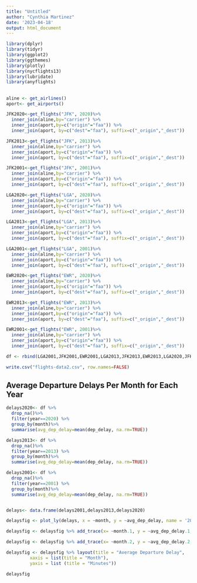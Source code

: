 ```yaml
---
title: "Untitled"
author: "Cynthia Martinez"
date: '2023-04-18'
output: html_document
---
```


```r
library(dplyr)
library(tidyr)
library(ggplot2)
library(ggthemes)
library(plotly)
library(nycflights13)
library(lubridate)
library(anyflights)
```

## 

```r
aline <- get_airlines()
aport<- get_airports()

JFK2020<-get_flights("JFK", 2020)%>%
  inner_join(aline,by="carrier") %>%
  inner_join(aport,by=c("origin"="faa")) %>%
  inner_join(aport, by=c("dest"="faa"), suffix=c("_origin","_dest"))

JFK2013<-get_flights("JFK", 2013)%>%
  inner_join(aline,by="carrier") %>%
  inner_join(aport,by=c("origin"="faa")) %>%
  inner_join(aport, by=c("dest"="faa"), suffix=c("_origin","_dest"))

JFK2001<-get_flights("JFK", 2001)%>%
  inner_join(aline,by="carrier") %>%
  inner_join(aport,by=c("origin"="faa")) %>%
  inner_join(aport, by=c("dest"="faa"), suffix=c("_origin","_dest"))

LGA2020<-get_flights("LGA", 2020)%>%
  inner_join(aline,by="carrier") %>%
  inner_join(aport,by=c("origin"="faa")) %>%
  inner_join(aport, by=c("dest"="faa"), suffix=c("_origin","_dest"))

LGA2013<-get_flights("LGA", 2013)%>%
  inner_join(aline,by="carrier") %>%
  inner_join(aport,by=c("origin"="faa")) %>%
  inner_join(aport, by=c("dest"="faa"), suffix=c("_origin","_dest"))

LGA2001<-get_flights("LGA", 2001)%>%
  inner_join(aline,by="carrier") %>%
  inner_join(aport,by=c("origin"="faa")) %>%
  inner_join(aport, by=c("dest"="faa"), suffix=c("_origin","_dest"))

EWR2020<-get_flights("EWR", 2020)%>%
  inner_join(aline,by="carrier") %>%
  inner_join(aport,by=c("origin"="faa")) %>%
  inner_join(aport, by=c("dest"="faa"), suffix=c("_origin","_dest"))

EWR2013<-get_flights("EWR", 2013)%>%
  inner_join(aline,by="carrier") %>%
  inner_join(aport,by=c("origin"="faa")) %>%
  inner_join(aport, by=c("dest"="faa"), suffix=c("_origin","_dest"))

EWR2001<-get_flights("EWR", 2001)%>%
  inner_join(aline,by="carrier") %>%
  inner_join(aport,by=c("origin"="faa")) %>%
  inner_join(aport, by=c("dest"="faa"), suffix=c("_origin","_dest"))

df <- rbind(LGA2001,JFK2001,EWR2001,LGA2013,JFK2013,EWR2013,LGA2020,JFK2020,EWR2020)

write.csv("flights-data2.csv", row.names=FALSE)
```

## Average Departure Delays Per Month for Each Year

```r
delays2020<- df %>%
  drop_na()%>%
  filter(year==2020) %>%
  group_by(month)%>%
  summarise(avg_dep_delay=mean(dep_delay, na.rm=TRUE))

delays2013<- df %>%
  drop_na()%>%
  filter(year==2013) %>%
  group_by(month)%>%
  summarise(avg_dep_delay=mean(dep_delay, na.rm=TRUE))

delays2001<- df %>%
  drop_na()%>%
  filter(year==2001) %>%
  group_by(month)%>%
  summarise(avg_dep_delay=mean(dep_delay, na.rm=TRUE))


delays<- data.frame(delays2001,delays2013,delays2020)

delaysfig <- plot_ly(delays, x = ~month, y = ~avg_dep_delay, name = '2001', type = 'scatter', mode = 'lines+markers') 

delaysfig <- delaysfig %>% add_trace(x= ~month.1, y = ~avg_dep_delay.1, name = '2013', mode = 'lines+markers') 

delaysfig <- delaysfig %>% add_trace(x= ~month.2, y = ~avg_dep_delay.2, name = '2020', mode = 'lines+markers')

delaysfig <- delaysfig %>% layout(title = "Average Departure Delay",
         xaxis = list(title = "Month"),
         yaxis = list (title = "Minutes"))

delaysfig
```
